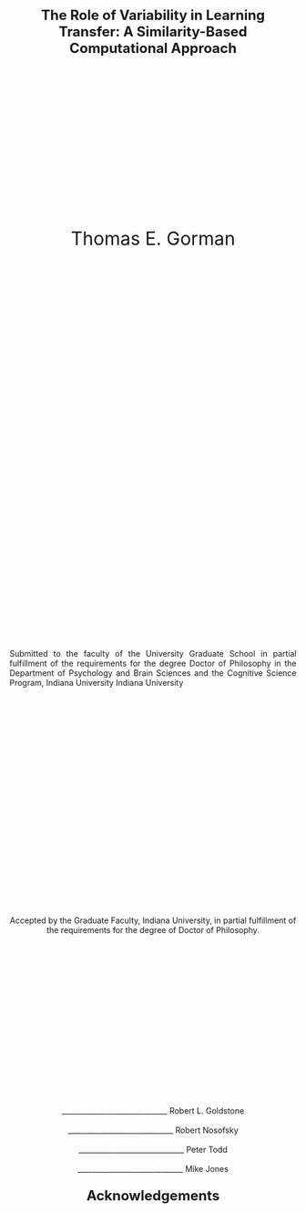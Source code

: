 <div style="text-align: center; margin-top: 50px; font-size: 24px; font-weight: bold;">
  The Role of Variability in Learning Transfer: A Similarity-Based Computational Approach
</div>

<div style="text-align: center; margin-top: 300px; font-size: 32px;">
  Thomas E. Gorman
</div>

<!-- Second Page and so on... -->
<div style="text-align: justify; margin-top: 700px;">
  Submitted to the faculty of the University Graduate School in partial fulfillment of the
  requirements for the degree Doctor of Philosophy in the Department of Psychology and Brain
  Sciences and the Cognitive Science Program, Indiana University
  Indiana University
</div>

<div style="margin-top: 400px;">
  <!-- Your page numbering if needed -->
</div>

<div style="page-break-before: always;"></div>

<!-- Committee Members Page -->
<div style="text-align: center; margin-top: 300px;">
  Accepted by the Graduate Faculty, Indiana University, in partial fulfillment of the
  requirements for the degree of Doctor of Philosophy.
</div>

<div style="text-align: center; margin-top: 300px;">
  _____________________________  Robert L. Goldstone<br><br>
  _____________________________  Robert Nosofsky<br><br>
  _____________________________  Peter Todd<br><br>
  _____________________________  Mike Jones
</div>

<div style="page-break-before: always;"></div>



<div style="page-break-before: always;"></div>

<!-- Acknowledgements -->
<div style="text-align: center; font-weight: bold; font-size: 24px;">
  Acknowledgements
</div>
<div style="text-align: center; margin-top: 700px; font-size: 24px;">
   
</div>


<div style="page-break-before: always;"></div>

